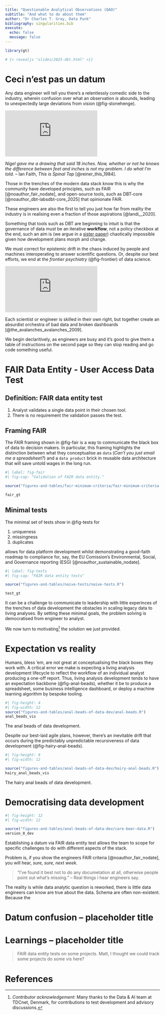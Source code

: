```yaml
---
title: "Questionable Analytical Observations (QAO)"
subtitle: "And what to do about them"
author: "Dr Charles T. Gray, Data Punk" 
bibliography: singularities.bib
execute:
  echo: false
  message: false
---
```


```r
library(gt)


```

```r

# {< revealjs "slides/2025-dbt.html" >}}


```

# Ceci n'est pas un datum

Any data engineer will tell you there's a relentlessly comedic side to the industry, wherein confusion over what an observation *is* abounds, leading to unexpectedly large deviations from vision (@fig-stonehenge).

::: {#fig-stonehenge}

<iframe src="https://www.youtube.com/embed/Pyh1Va_mYWI?si=ieVcPdnxgQ83lMGJ&amp;controls=0" title="YouTube video player" frameborder="0" allow="accelerometer; autoplay; clipboard-write; encrypted-media; gyroscope; picture-in-picture; web-share" referrerpolicy="strict-origin-when-cross-origin" allowfullscreen></iframe>

*Nigel gave me a drawing that said 18 inches. Now, whether or not he knows the difference between feet and inches is not my problem. I do what I'm told.* -- Ian Faith, *This is Spinal Tap* [@reiner_this_1984].

:::

Those in the trenches of the modern data stack know this is why the community have developed principles, such as FAIR [@noauthor_fair_nodate], and open-source tools, such as DBT-core [@noauthor_dbt-labsdbt-core_2025] that opinionate FAIR.  

These engineers are also the first to tell you just how far from reality the industry is  in realising even a fraction of those aspirations [@landi__2020]. 

Something that tools such as DBT are beginning to intuit is that the governance of data must be an iterative **workflow**, not a policy checkbox at the end, such an aim is (we argue in a [sister paper](singularities.qmd)) chaotically impossible given how development plans morph and change. 

We must correct for epistemic drift in the chaos induced by people and machines interoperating to answer scientific questions. Or, despite our best efforts, we end at the *frontier psychiatry* (@fig-frontier) of data science. 

::: {#fig-frontier}

<iframe src="https://www.youtube.com/embed/qLrnkK2YEcE?si=NW9MZlQoFAU905J4&amp;controls=0" title="YouTube video player" frameborder="0" allow="accelerometer; autoplay; clipboard-write; encrypted-media; gyroscope; picture-in-picture; web-share" referrerpolicy="strict-origin-when-cross-origin" allowfullscreen></iframe>

Each scientist or engineer is skilled in their own right, but together create an absurdist orchestra of bad data and broken dashboards [@the_avalanches_avalanches_2009].

:::

We begin declaritively, as engineers are busy and it's good to give them a table of instructions on the second page so they can stop reading and go code something useful. 

# FAIR Data Entity - User Access Data Test

## Definition: FAIR data entity test

1. Analyst validates a single data point in their chosen tool.
2. There is no requirement the validation passes the test.

## Framing FAIR 

The FAIR framing shown in @fig-fair is a way to communicate the black box of data to decision makers. In particular, this framing highlights the distinction between what they conceptualise as `data` (*Can't you just email me a spreadsheet?*) and a `data product` brick in reusable data architecture that will save untold wages in the long run.

```r
#| label: fig-fair
#| fig-cap: "Validation of FAIR data entity."

source("figures-and-tables/fair-minimum-criteria/fair-minimum-criteria.R")

fair_gt
```

## Minimal tests

The minimal set of tests show in @fig-tests for 

1. uniqueness
2. missingness
3. duplicates 

allows for data platform development whilst demonstrating a good-faith roadmap to compliance for, say, the EU Comission's Environmental, Social, and Governance reporting (ESG) [@noauthor_sustainable_nodate]. 


```r
#| label: fig-tests
#| fig-cap: "FAIR data entity tests"

source("figures-and-tables/naive-tests/naive-tests.R")

test_gt
```

It can be a challenge to communicate to leadership with little experinces of the trenches of data development the obstacles in scaling legacy data to living analyses. By setting these minimal goals, the problem solving is democratised from engineer to analyst. 

We now turn to motivating[^1] the solution we just provided.

[^1]: *Contributor acknowledgement*: Many thanks to the Data & AI team at TDCnet, Denmark, for contributions to test development and advisory discussions.

# Expectation vs reality

Humans, bless 'em, are not great at conceptualising the black  boxes they work with. A critical error we make is expecting a living analysis development lifecycle to reflect the workflow of an individual analyst producing a one-off report. Thus, living analysis development tends to have an expectation backbone (@fig-anal-beads), whether it be to produce a spreadsheet, some business intelligence  dashboard, or deploy a machine learning algorithm by bespoke tooling.

::: {#fig-anal-beads}

```r
#| fig-height: 4
#| fig-width: 12
source("figures-and-tables/anal-beads-of-data-dev/anal-beads.R")
anal_beads_vis

```

The anal beads of data development.

:::

Despite our best-laid agile plans, however, there's an inevitable drift that occurs during the predictably unpredictable recursiveness of data development (@fig-hairy-anal-beads).


::: {#fig-hairy-anal-beads}

```r
#| fig-height: 8
#| fig-width: 12

source("figures-and-tables/anal-beads-of-data-dev/hairy-anal-beads.R")
hairy_anal_beads_vis

```

The hairy anal beads of data development.

:::

# Democratising data development

::: {#fig-fair-entity}

```r
#| fig-height: 12
#| fig-width: 12

source("figures-and-tables/anal-beads-of-data-dev/care-bear-data.R")
version_0_dev

```

Establishing a datum via FAIR data entity test allows the team to scope for specific challenges to do with different aspects of the stack. 

:::


Problem is, if you show the engineers FAIR criteria [@noauthor_fair_nodate], you will hear, *sure, sure, next week*.

> "I've found it best not to do any documetation at all, otherwise people point out what's missing." -- Real things i hear engineers say.  

The reality is while data analytic question is reworked, there is little data engineers can know are true about the data. Schema are often non-existent. Because the 

# Datum confusion -- placeholder title

# Learnings -- placeholder title

> FAIR data entity tests on some projects. Matt, I thought we could track some projects do some vis here?

# References